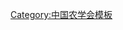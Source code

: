 {{Navbox
| name   = 中国农学会第五届理事会
| title  = [[中国农学会]]第五届理事会
| above  = 1987年6月－1992年4月
| bodyclass = hlist
| group1 = 名誉会长
| list1  = 
* [[杜润生]]
* [[何康|何　康]]
* [[杨显东]]
* [[金善宝]]
* [[吴觉农]]
| group2 = 荣誉理事
| list2  = 
* [[马世均]]
* [[方中达]]
* [[王泽农]]
* [[王树信]]
* [[石山|石　山]]
* [[何光文]]
* [[刘金旭]]
* [[朱宣人]]
* [[陈仁|陈　仁]]
* [[陈华癸]]
* [[陈凌风]]
* [[李君凯]]
* [[沈其益]]
* [[张心一|{{Box|张心一}}]]
* [[张季高]]
* [[贺善文]]
* [[高一陵]]
* [[柯象寅]]
* [[唐川|唐　川]]
* [[章文才]]
* [[程绍迥]]
* [[蔡子伟|{{Box|蔡子伟}}]]
| group3 = 会长
| list3  = [[卢良恕]]
| group4 = 副会长
| list4  = 
* [[方悴农]]
* [[石元春]]
* [[孙颔|孙　颔]]
* [[相重扬]]
* [[周玉振]]
* [[胡恒觉]]
* [[顾慰连|{{Box|顾慰连}}]]
* [[黄宗道]]
* [[钱仁|钱　仁]]
| group5 = 秘书长
| list5  = [[李怀志]]
| group6 = 副秘书长
| list6  = 
* [[杨宪章]]
* [[段修廷]]
* [[王永昌]]
| below  = 标注：{{Box|任内逝世}}
}}<noinclude>
{{collapsible option}}
[[Category:中国农学会模板]]
</noinclude>